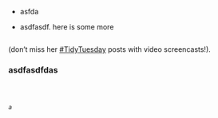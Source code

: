 -   asfda

-   asdfasdf. here is some more

    ```r
    ```

(don't miss her [\#TidyTuesday](https://juliasilge.com/category/tidymodels/) posts with video screencasts!).

### asdfasdfdas

```r
```

```r
```

```r
```

*`a`*
